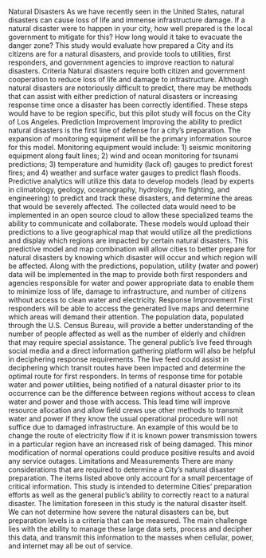 Natural Disasters
As we have recently seen in the United States, natural disasters can cause loss of life and immense infrastructure damage. If a natural disaster were to happen in your city, how well prepared is the local government to mitigate for this? How long would it take to evacuate the danger zone? This study would evaluate how prepared a City and its citizens are for a natural disasters, and provide tools to utilities, first responders, and government agencies to improve reaction to natural disasters.
Criteria
Natural disasters require both citizen and government cooperation to reduce loss of life and damage to infrastructure. Although natural disasters are notoriously difficult to predict, there may be methods that can assist with either prediction of natural disasters or increasing response time once a disaster has been correctly identified. These steps would have to be region specific, but this pilot study will focus on the City of Los Angeles.
Prediction Improvement
Improving the ability to predict natural disasters is the first line of defense for a city's preparation. The expansion of monitoring equipment will be the primary information source for this model. Monitoring equipment would include: 1) seismic monitoring equipment along fault lines; 2) wind and ocean monitoring for tsunami predictions; 3) temperature and humidity (lack of) gauges to predict forest fires; and 4) weather and surface water gauges to predict flash floods. Predictive analytics will utilize this data to develop models (lead by experts in climatology, geology, oceanography, hydrology, fire fighting, and engineering) to predict and track these disasters, and determine the areas that would be severely affected.
The collected data would need to be implemented in an open source cloud to allow these specialized teams the ability to communicate and collaborate. 
These models would upload their predictions to a live geographical map that would utilize all the predictions and display which regions are impacted by certain natural disasters. This predictive model and map combination will allow cities to better prepare for natural disasters by knowing which disaster will occur and which region will be affected. Along with the predictions, population, utility (water and power) data will be implemented in the map to provide both first responders and agencies responsible for water and power appropriate data to enable them to minimize loss of life, damage to infrastructure, and number of citizens without access to clean water and electricity. 
Response Improvement
First responders will be able to access the generated live maps and determine which areas will demand their attention. The population data, populated through the U.S. Census Bureau, will provide a better understanding of the number of people affected as well as the number of elderly and children that may require special assistance. The general public’s live feed through social media and a direct information gathering platform will also be helpful in deciphering response requirements. The live feed could assist in deciphering which transit routes have been impacted and determine the optimal route for first responders. 
In terms of response time for potable water and power utilities, being notified of a natural disaster prior to its occurrence can be the difference between regions without access to clean water and power and those with access. This lead time will improve resource allocation and allow field crews use other methods to transmit water and power if they know the usual operational procedure will not suffice due to damaged infrastructure. An example of this would be to change the route of electricity flow if it is known power transmission towers in a particular region have an increased risk of being damaged. This minor modification of normal operations could produce positive results and avoid any service outages. 
Limitations and Measurements
There are many considerations that are required to determine a City’s natural disaster preparation. The items listed above only account for a small percentage of critical information. This study is intended to determine Cities’ preparation efforts as well as the general public's ability to correctly react to a natural disaster. The limitation foreseen in this study is the natural disaster itself. We can not determine how severe the natural disasters can be, but preparation levels is a criteria that can be measured.
The main challenge lies with the ability to manage these large data sets, process and decipher this data, and transmit this information to the masses when cellular, power, and internet may all be out of service. 
